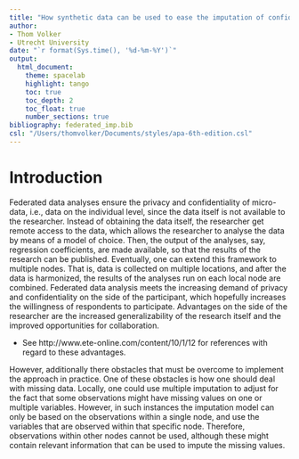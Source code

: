 ```yaml
---
title: "How synthetic data can be used to ease the imputation of confidential data"
author: 
- Thom Volker
- Utrecht University
date: "`r format(Sys.time(), '%d-%m-%Y')`"
output: 
  html_document:
    theme: spacelab
    highlight: tango
    toc: true
    toc_depth: 2
    toc_float: true
    number_sections: true
bibliography: federated_imp.bib
csl: "/Users/thomvolker/Documents/styles/apa-6th-edition.csl"
---
```


# Introduction

Federated data analyses ensure the privacy and confidentiality of micro-data, i.e., data on the individual level, since the data itself is not available to the researcher. Instead of obtaining the data itself, the researcher get remote access to the data, which allows the researcher to analyse the data by means of a model of choice. Then, the output of the analyses, say, regression coefficients, are made available, so that the results of the research can be published. Eventually, one can extend this framework to multiple nodes. That is, data is collected on multiple locations, and after the data is harmonized, the results of the analyses run on each local node are combined. Federated data analysis meets the increasing demand of privacy and confidentiality on the side of the participant, which hopefully increases the willingness of respondents to participate. Advantages on the side of the researcher are the increased generalizability of the research itself and the improved opportunities for collaboration. 

* See http://www.ete-online.com/content/10/1/12 for references with regard to these advantages.

However, additionally there obstacles that must be overcome to implement the approach in practice. One of these obstacles is how one should deal with missing data. Locally, one could use multiple imputation to adjust for the fact that some observations might have missing values on one or multiple variables. However, in such instances the imputation model can only be based on the observations within a single node, and use the variables that are observed within that specific node. Therefore, observations within other nodes cannot be used, although these might contain relevant information that can be used to impute the missing values. 

